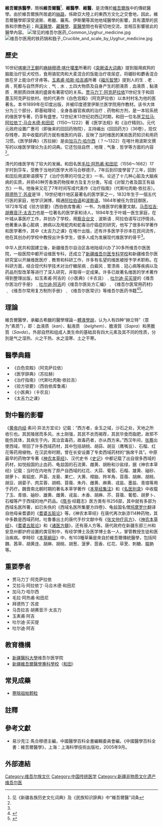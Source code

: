 {{expand|time=2012-12-02}}
{{medical}}
'''維吾爾族醫學'''，簡稱'''維吾爾醫'''<ref>见《新疆各族历史文化词典》及《民族知识辞典》中“維吾爾醫”词条</ref>、'''維醫學'''、'''維醫'''，是流傳於[[維吾爾族|維吾爾族]]中的傳統醫學。由於維吾爾族所居處的[[絲路|絲路]]，係歐亞大陸上的東西方文化之交會地，因此，維吾爾醫學即深受波斯、希臘、羅馬、伊斯蘭等其他地域醫學的影響，具有濃厚的民族和宗教色彩；與[[漢醫學|漢醫學]]、[[藏醫學|藏醫學]]、[[蒙醫學|蒙醫學]]間也有密切地交流，並相互影響彼此的醫學內容。
[[File:常见的维吾尔医药_Common_Uyghur_medicine.jpg|thumb]]
[[File:维吾尔医用的铁药锅和戥子_Crucible_and_scale_by_Uyghur_medicine.jpg|thumb]]
== 歷史 ==
10世纪[[喀喇汗王朝|喀喇汗王朝]]的[[麻赫穆德·喀什噶里|麻赫穆德·喀什噶里]]所著的《[[突厥语大词典|突厥语大词典]]》提到服用疯狗的脑能治疗狂犬咬伤，食用骆驼肉和大麦混合的饭能治疗夜尿症，将硼砂和麝香混合放在牙上能治疗牙疼等。[[玉素甫·哈斯·哈吉甫|玉素甫·哈斯·哈吉甫]]所著《[[福乐智慧|福乐智慧]]》提到人的生﹑老﹑病﹑死都与自然界的火﹑气﹑水﹑土四大物质及自身产生的胆液质﹑血液质﹑黏液质﹑黑胆质四体液的盛衰有著密切的关系。[[贾马力丁·阿克萨拉依|贾马力丁·阿克萨拉依]]11世纪生于和田墨玉阿克萨拉依村。他的代表作《白色宫殿》（阿克萨拉依）以本村村名为他的医著名，本书1899年在印度出版，并被印度德里伊斯兰医学院用作教材。该书大体分为三个部分，即基础理论﹑全身各器官疾病的治疗﹑药物和方剂，是一本较系统的维医学专著，仍享有盛誉。12世纪末13世纪初西辽时期，和田一位名医[[艾拉马·阿拉依丁·马合木德·和田尼|艾拉马·阿拉依丁·马合木德·和田尼]]（1150～1222）著《医学法规》和《治疗精则》。元代元政府设置广惠司（即後来的回回药物院），主持编出《回回药方》（36卷），现仅存残卷，其中收载的药方就有维医的内容，反映了当时维医的某些医药知识和用药习惯。《医学辞典》（苏拉赫）是由[[加马力·哈尔西|加马力·哈尔西]]（？～1322）在喀什用波斯文撰写的以维医学理论为主的词典。它还包括自然﹑地理﹑气象﹑哲学等方面的内容<ref name=xjwst/>。

清代的维医学有了较大的发展。和田名医[[毛拉·阿热甫·和田尼|毛拉·阿热甫·和田尼]]（1556～1662）17岁时到莎车，受教于当地的医学大师马合穆德汗。7年后到印度學習了三年，回到和田后用波斯语撰写了《治疗伤寒的可信之言》一书，论述了十几种心脏及大脑疾病的实质，并把40种芳香类药物按单方及复方分类，写成《对智力者及国王有益方》一书。他後来又花了7年时间写成代表作《治疗指南》（代斯吐肉勒·依拉吉）。[[拜德热丁·苏皮|拜德热丁·苏皮]]是18﹑19世纪喀什地区最著名的医学家之一，1832年生于一個五代行医的家庭，他学识渊博，精通[[阿拉伯语|阿拉伯语]]和[[波斯语|波斯语]]，1864年被任为宫廷御医，1872年写成《验方锁要》（西伯依库鲁甫）一书，为维医学的重要文献。[[马吾拉吉·胡赛音汗·太吉力|马吾拉吉·胡赛音汗·太吉力]]也是一位著名的医学家和诗人，1894年生于叶城一医生家庭，在叶城从事医疗工作，并创办了学校，用[[察合台文|察合台文]]﹑波斯语﹑阿拉伯语写过抒情诗。他著重从事心脏病﹑肺病以及用蛇肉和蛇毒治疗癌症的研究，他写了很多科学著作和医学著作，其中《太吉力之课》在喀什出版，还有许多医学手抄本在民间流传，他在其创办的学校中教授出许多学生，很多人成为发展现代维医学的骨干<ref name=xjwst/>。

中华人民共和国建立後，新疆维吾尔自治区各地陆续兴办了30多所维吾尔医医院，一般医院中都开设维医专科，还成立了[[新疆维吾尔医专科学校|新疆维吾尔医专科学校]]和新疆维吾尔医研究室以开展维医医疗﹑教育和科研工作，许多有名望的维医被授予学术职称。在科研方面，结合现代科学技术对治疗糖尿病﹑白癜风﹑胃溃疡﹑冠心病等疾病以及药品剂型改革等进行了深入研究，并取得一定成果。许多已故著名维医的学术著作得到整理出版，如玉素甫·阿吉的《小医典》（卡农且）﹑[[吐尔迪·买买提|吐尔迪·买买提]]的《维吾尔医治疗手册》﹑[[吐尔迪·阿吉|吐尔迪·阿吉]]的《维吾尔医处方汇编》﹑《维吾尔医常用药材》﹑《维吾尔常用复方制剂手册》﹑《维吾尔医常识》等维吾尔医药书籍<ref name=xjwst>{{Cite web |url=http://www.xjwst.gov.cn/wby.jsp?urltype=tree.TreeTempUrl&wbtreeid=2167 |archive-url=https://web.archive.org/web/20160304134035/http://www.xjwst.gov.cn/wby.jsp?urltype=tree.TreeTempUrl&wbtreeid=2167 |title=维吾尔医药学简史 |publisher=新疆维吾尔自治区卫生厅-中国民族医药杂志 |author=阿不都热依木·卡地尔 |date=2004 |archive-date=2016-03-04 |access-date=2018-02-22 |language=zh-hans |deadurl=yes }}</ref><ref>{{Cite web |url=http://www.cntcmvideo.com/zgzyyb/html/2010-05/28/content_35110.htm |title=丝路奇葩维医药 |publisher=中国中医药报 |access-date=2014-08-11 |archive-url=https://web.archive.org/web/20100602091436/http://www.cntcmvideo.com/zgzyyb/html/2010-05/28/content_35110.htm |archive-date=2010-06-02 |dead-url=yes }}</ref>。

== 理論 ==
{{sect-stub}}
{{see also|體液學說}}
維吾爾醫學，承繼古希臘的醫學理論－[[體液學說|體液學說]]，认为人有四种“赫立特”（意为“素质”），即{{r|Upur 2011|Ma 2014|9med}}：血液质（''kan''）、黏液质 （''belghem''）、膽液質（''Sapra''）和黑膽質（''Savda''）。外部自然和组成人类生命的基础具有四大元素及其不同的性质，分別是气之湿热、火之干热、水之湿寒、土之干寒。

== 醫學典籍 ==
*《白色宫殿》（阿克萨拉依）
*《医学辞典》（苏拉赫）
*《治疗指南》（代斯吐肉勒·依拉吉）
*《验方锁要》（西伯依库鲁甫）
*《小医典》（卡农且）
*《太吉力之课》

== 對中醫的影響 ==
《[[黄帝内经|黄帝内经]]·素问·异法方宜论》记载：“西方者，金玉之域，沙石之处，天地之所收引也。其民陵居而多风，水土刚强，其民不衣而褐荐，其民华食而脂肥，故邪不能伤其体，其病生于内，其治宜毒药，故毒药者，亦从西方来。”西汉年间，[[张骞|张骞]]出使西域，带回了许多西域药材，其中包括胡桃、胡蒜、胡豆（鹰嘴豆）、石榴、红花等药用植物。在汉武帝时期，曾在长安设置了专卖西域药材的“旃席千具”。中原最早的药物学专著《[[神农本草经|神农本草经]]》、汉代史书《[[史记|史记]]》中都记载了出自很多西域的药材，如悦般国的止血药、龟兹国的石流黄、雌黄、胡粉和沙盐绿，据《神农本草经》记载：当时在内地有了原产自西域的红花、大蒜、葡萄、石榴、雄黄、硇砂、胡萝卜、紫貂皮、芦荟、龙葵、果仁、大黄、樟脑、羚羊角、苜蓿、胡麻、胡桃、胡豆、胡荽子、肉苁蓉、胡桐、苜蓿、朱丹、雌黄、麻黄、戎盐、墨盐、青琅等用于药疗。魏晋南北朝时期的著名本草学著作《[[本草经集注|本草经集注]]》和《[[名医别录|名医别录]]》中收载了玉、青琅、硇砂、雄黄、雌黄、戎盐、木香、胡麻、芥、苜蓿、葡萄、胡萝卜、石榴等产于西域的地产药品。《[[隋书|隋书]]·经籍志》医方类有书256部，其中就有多部为西域名医所著，如已失佚的《西域名医所集要方四卷》、龟兹国名僧[[鸠摩罗什|鸠摩罗什]]翻译自他母亲耆婆的《[[耆婆五脏论|耆婆五脏论]]》等。《神农本草经》在唐代再次新添114种药物，其中多数是西域药材。吐鲁番出土的唐代手抄文献中有《[[张文仲疗风方|张文仲疗风方]]》、《[[神农本草经|神农本草经]]》、《[[耆婆五脏论|耆婆五脏论]]》和《[[诸医方髓|诸医方髓]]》，还有唐人方等。唐代政府在新疆东部三州和安息州都护府设置的类官制中，有经学博士及医学博士各一人，掌管教授生徒和医治疾病。李時珍《[[本草綱目|本草綱目]]》中，有103種草藥是來自於維吾爾傳統醫學，包括阿魏、茜草、胡黄连、胡麻、胡桃、胡葱、菠萝、茴香、红花、荜茇、刺糖、腽肭等。

== 重要學者 ==
*贾马力丁·阿克萨拉依
*艾拉马·阿拉依丁·马合木德·和田尼
*加马力·哈尔西
*毛拉·阿热甫·和田尼
*拜德热丁·苏皮
*马吾拉吉·胡赛音汗·太吉力
*玉素甫·阿吉
*吐尔迪·买买提
*吐尔迪·阿吉

== 教育機構 ==
*[[新疆醫科大學|新疆醫科大學]]维吾尔医学院
*[[新疆維吾爾醫學專科學校|新疆維吾爾醫學專科學校]]（[[和田|和田]]）

== 常見成藥 ==
{{sect-stub}}
*[[寒喘祖帕颗粒|寒喘祖帕颗粒]]

== 註釋 ==
{{Reflist|refs=
<ref name="9med">{{cite journal
 |url          = http://journal.9med.net/html/qikan/dxxb/xjykdxxb/20106336/ztyj/20100715102206872_537722.html
 |author       = 雅森·米吉提
 |title        = 维吾尔医学体液辩证分型及其相关疾病
 |editor1      = 库热西·玉努斯
 |editor2      = 吐尔洪·吐送
 |journal      = [[新疆医科大学学报|新疆医科大学学报]]
 |volume       = 33卷
 |issue        = 6期
 |date         = 2010-07-15
 |access-date  = 2018-02-22
 |language     = zh-hans
 |archive-url  = https://web.archive.org/web/20171204213522/http://journal.9med.net/html/qikan/dxxb/xjykdxxb/20106336/ztyj/20100715102206872_537722.html
 |archive-date = 2017-12-04
 |dead-url     = yes
}}</ref>
<ref name="Ma 2014">{{cite journal
 |url          = http://pubmedcentralcanada.ca/pmcc/articles/PMC4202637/
 |title        = An Assessment of Traditional Uighur Medicine in Current Xinjiang Region (China)
 |first1       = Zhi Qiao
 |last1        = Ma
 |first2       = Hao
 |last2        = Hu
 |first3       = Tian Tian
 |last3        = He
 |first4       = Hong
 |last4        = Guo
 |first5       = Mao Yu
 |last5        = Zhang
 |first6       = Mei Wan
 |last6        = Chen
 |first7       = Yi Tao
 |last7        = Wang
 |year         = 2014
 |journal      = ''[[African_Journal_of_Traditional,_Complementary_and_Alternative_Medicines|Afr J Tradit Complement Altern Med.]]''
 |volume       = 11
 |issue        = 2
 |pages        = 301–314
 |date         = 2014-01-28
 |access-date  = 2018-02-22
 |pmc          = 4202637
 |language     = en
 |author       = 
 |archive-url  = https://web.archive.org/web/20180223110846/http://pubmedcentralcanada.ca/pmcc/articles/PMC4202637/
 |archive-date = 2018-02-23
 |dead-url     = yes
}}</ref>
<ref name="Upur 2011">{{cite journal
 |url          = http://pubmedcentralcanada.ca/pmcc/articles/PMC3136333/
 |last1        = Upur
 |first1       = H
 |last2        = Yusup
 |first2       = A
 |last3        = Baudrimont
 |first3       = I
 |last4        = Umar
 |first4       = A
 |last5        = Berke
 |first5       = B
 |last6        = Yimit
 |first6       = D
 |last7        = Lapham
 |first7       = J C.
 |year         = 2011
 |title        = Inhibition of cell growth and cellular protein, DNA and RNA synthesis in Human Hepatoma (HepG2) cells by ethanol extract of Abnormal Savda Munziq of traditional Uighur medicine
 |journal      = ''[[Evidence_Based_Complementary_and_Alternative_Medicine|Evidence Based Complementary and Alternative Medicine]]''
 |volume       = 25  
 |pages        = 14–24
 |date         = 2011-06-18
 |access-date  = 2018-02-22
 |doi          = 10.1093/ecam/nen062
 |pmc          = 3136333
 |language     = en
 |author       = 
 |archive-url  = https://web.archive.org/web/20180223051609/http://pubmedcentralcanada.ca/pmcc/articles/PMC3136333/
 |archive-date = 2018-02-23
 |dead-url     = yes
}}</ref>
}}

== 參考文獻 ==
*易沙克江·馬合穆德主編，中國醫學百科全書編輯委員會編，《中國醫學百科全書：維吾爾醫學》，上海：上海科學技術出版社，2005年9月。

== 外部連結 ==

{{傳統醫學}}
[[Category:维吾尔族文化|Category:维吾尔族文化]]
[[Category:中国传统医学|Category:中国传统医学]]
[[Category:新疆非物质文化遗产|Category:新疆非物质文化遗产]]
[[Category:维吾尔医|]]